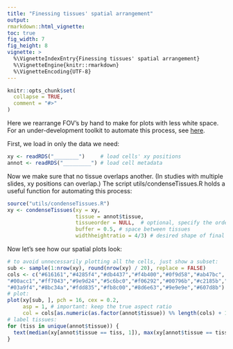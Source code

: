 ```yaml
---
title: "Finessing tissues' spatial arrangement"
output: 
rmarkdown::html_vignette: 
toc: true
fig_width: 7 
fig_height: 8 
vignette: >
  %\VignetteIndexEntry{Finessing tissues' spatial arrangement}
  %\VignetteEngine{knitr::rmarkdown}
  %\VignetteEncoding{UTF-8}
---
```

<style>
p.caption {
  font-size: 1.5em;
}
</style>
```r
knitr::opts_chunk$set(
  collapse = TRUE,
  comment = "#>"
)
```


Here we rearrange FOV's by hand to make for plots with less white space. 
For an under-development toolkit to automate this process, see [here](https://github.com/Nanostring-Biostats/CosMx-Analysis-Scratch-Space/blob/Main/blog/condensing%20FOVs%20and%20tissues%20in%20XY%20space.md).


First, we load in only the data we need:

```r
xy <- readRDS("________")     # load cells' xy positions
annot <- readRDS("_________") # load cell metadata
```

Now we make sure that no tissue overlaps another. 
(In studies with multiple slides, xy positions can overlap.)
The script utils/condenseTissues.R holds a useful function for automating 
this process:

```r
source("utils/condenseTissues.R")
xy <- condenseTissues(xy = xy, 
                      tissue = annot$tissue, 
                      tissueorder = NULL,  # optional, specify the order tissues are tiled in
                      buffer = 0.5, # space between tissues
                      widthheightratio = 4/3) # desired shape of final xy locations 
```


Now let's see how our spatial plots look:

```r
# to avoid unnecessarily plotting all the cells, just show a subset:
sub <- sample(1:nrow(xy), round(nrow(xy) / 20), replace = FALSE)
cols <- c("#616161","#4285f4","#db4437","#f4b400","#0f9d58","#ab47bc",
"#00acc1","#ff7043","#9e9d24","#5c6bc0","#f06292","#00796b","#c2185b","#7e57c2",
"#03a9f4","#8bc34a","#fdd835","#fb8c00","#8d6e63","#9e9e9e","#607d8b")
# plot:
plot(xy[sub, ], pch = 16, cex = 0.2, 
     asp = 1, # important: keep the true aspect ratio
     col = cols[as.numeric(as.factor(annot$tissue)) %% length(cols) + 1])
# label tissues:
for (tiss in unique(annot$tissue)) {
  text(median(xy[annot$tissue == tiss, 1]), max(xy[annot$tissue == tiss, 2]), tiss)
}

```


